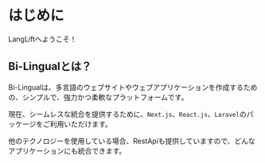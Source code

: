 # はじめに

LangLiftへようこそ！

## Bi-Lingualとは？

Bi-Lingualは、多言語のウェブサイトやウェブアプリケーションを作成するための、シンプルで、強力かつ柔軟なプラットフォームです。

現在、シームレスな統合を提供するために、`Next.js`、`React.js`、`Laravel`のパッケージをご利用いただけます。

他のテクノロジーを使用している場合、RestApiも提供していますので、どんなアプリケーションにも統合できます。